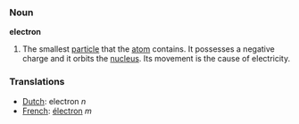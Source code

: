 === Noun ===

'''electron'''

#The smallest [[particle]] that the [[atom]] contains.  It possesses a negative charge and it orbits the [[nucleus]].  Its movement is the cause of electricity.

=== Translations ===
*[[Dutch]]: electron ''n''
*[[French]]: [[électron]] ''m''
